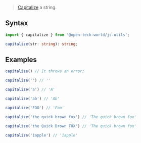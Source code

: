 > [Capitalize](https://en.wikipedia.org/wiki/Capitalization) a string.

## Syntax

```ts
import { capitalize } from '@open-tech-world/js-utils';

capitalize(str: string): string;
```

## Examples

```ts
capitalize() // It throws an error;

capitalize('') // ''

capitalize('a') // 'A'

capitalize('ab') // 'Ab'

capitalize('FOO') // 'Foo'

capitalize('the quick brown fox') // 'The quick brown fox'

capitalize('the Quick Brown FOX') // 'The quick brown fox'

capitalize('1apple') // '1apple'
```
